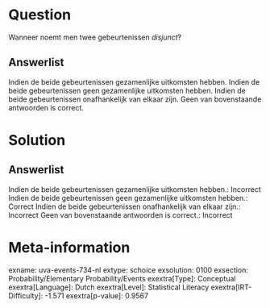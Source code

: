 Question
========

Wanneer noemt men twee gebeurtenissen *disjunct*?

Answerlist
----------

Indien de beide gebeurtenissen gezamenlijke uitkomsten hebben.
Indien de beide gebeurtenissen geen gezamenlijke uitkomsten hebben.
Indien de beide gebeurtenissen onafhankelijk van elkaar zijn.
Geen van bovenstaande antwoorden is correct.

Solution
========

Answerlist
----------

Indien de beide gebeurtenissen gezamenlijke uitkomsten hebben.: Incorrect
Indien de beide gebeurtenissen geen gezamenlijke uitkomsten hebben.: Correct
Indien de beide gebeurtenissen onafhankelijk van elkaar zijn.: Incorrect
Geen van bovenstaande antwoorden is correct.: Incorrect

Meta-information
================
exname: uva-events-734-nl
extype: schoice
exsolution: 0100
exsection: Probability/Elementary Probability/Events
exextra[Type]: Conceptual
exextra[Language]: Dutch
exextra[Level]: Statistical Literacy
exextra[IRT-Difficulty]: -1.571
exextra[p-value]: 0.9567
